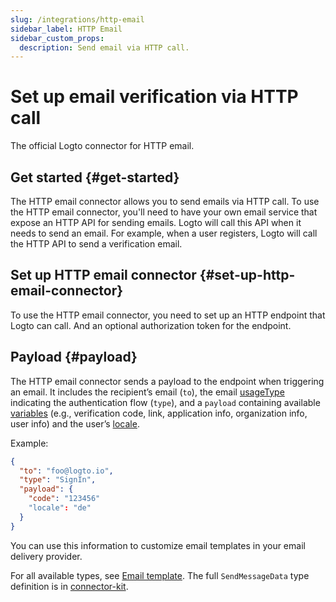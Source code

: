 ```yaml
---
slug: /integrations/http-email
sidebar_label: HTTP Email
sidebar_custom_props:
  description: Send email via HTTP call.
---
```



# Set up email verification via HTTP call

The official Logto connector for HTTP email.

<GuideTip />

## Get started \{#get-started}

The HTTP email connector allows you to send emails via HTTP call. To use the HTTP email connector, you'll need to have your own email service that expose an HTTP API for sending emails. Logto will call this API when it needs to send an email. For example, when a user registers, Logto will call the HTTP API to send a verification email.

## Set up HTTP email connector \{#set-up-http-email-connector}

To use the HTTP email connector, you need to set up an HTTP endpoint that Logto can call. And an optional authorization token for the endpoint.

## Payload \{#payload}

The HTTP email connector sends a payload to the endpoint when triggering an email. It includes the recipient’s email (`to`), the email [usageType](/connectors/email-connectors/email-templates#email-template-types) indicating the authentication flow (`type`), and a `payload` containing available [variables](/connectors/email-connectors/email-templates#email-template-variables) (e.g., verification code, link, application info, organization info, user info) and the user’s [locale](/connectors/email-connectors/email-templates#email-template-localization).

Example:

```json
{
  "to": "foo@logto.io",
  "type": "SignIn",
  "payload": {
    "code": "123456"
    "locale": "de"
  }
}
```

You can use this information to customize email templates in your email delivery provider.

For all available types, see [Email template](/connectors/email-connectors/email-templates#email-template-types). The full `SendMessageData` type definition is in [connector-kit](https://github.com/logto-io/logto/tree/master/packages/toolkit/connector-kit/src/types/passwordless.ts).
